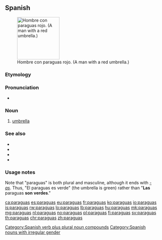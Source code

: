 {{also|paragüas}}
==Spanish==
{{wikipedia|lang=es}}
[[File:Happy man in a rainy day.jpg|thumb|140px|Hombre con paraguas rojo. (A man with a red umbrella.)]]

===Etymology===
{{compound|parar|agua|t1=to [[stop]]|t2=[[water]]|lang=es}}<!-- confirmed with real. dicc. esp. not "para" (for) + "agua" (water) -->

===Pronunciation===
* {{es-IPA}}

===Noun===
{{es-noun|m|paraguas}}

# [[umbrella]]

===See also===
* {{l|es|parabrisas}}
* {{l|es|paragüita}}
* {{l|es|paragüero}}
* {{l|es|parasol}}

===Usage notes===
Note that "paraguas" is both plural and masculine, although it ends with ''[[-as]]''. Thus, "El paraguas es verde" (the umbrella is green) rather than "'''Las''' paraguas '''son''' '''verdes'''."

[[Category:Spanish verb plus plural noun compounds]]
[[Category:Spanish nouns with irregular gender]]

[[ca:paraguas]]
[[es:paraguas]]
[[eu:paraguas]]
[[fr:paraguas]]
[[ko:paraguas]]
[[io:paraguas]]
[[is:paraguas]]
[[rw:paraguas]]
[[lo:paraguas]]
[[lb:paraguas]]
[[hu:paraguas]]
[[mk:paraguas]]
[[mg:paraguas]]
[[nl:paraguas]]
[[no:paraguas]]
[[pl:paraguas]]
[[fi:paraguas]]
[[sv:paraguas]]
[[th:paraguas]]
[[chr:paraguas]]
[[zh:paraguas]]